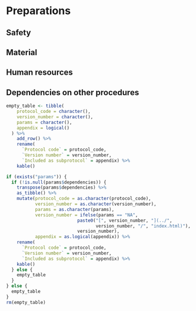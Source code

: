 # Preparations

## Safety

<!--
vaccinations, protective clothing, warnings of dangerous chemicals, emergency protocols
-->

## Material

<!--
(Equipment, Labeling, Data registration (GPS, sampling table, tablet, phone, ...))
-->

## Human resources

<!--
Which roles and why? Minimal number of people needed for this procedure? Skillset/training needed for this procedure?
-->

## Dependencies on other procedures

<!--
Should another procedure be known/studied prior to executing this procedure?
The table below is automatically filled in based on information in the yaml section of the index.Rmd file
-->


```r
empty_table <- tibble(
    protocol_code = character(),
    version_number = character(),
    params = character(),
    appendix = logical()
  ) %>%
    add_row() %>%
    rename(
      `Protocol code` = protocol_code,
      `Version number` = version_number,
      `Included as subprotocol` = appendix) %>%
    kable()

if (exists("params")) {
  if (!is.null(params$dependencies)) {
    transpose(params$dependencies) %>%
    as_tibble() %>%
    mutate(protocol_code = as.character(protocol_code),
           version_number = as.character(version_number),
           params = as.character(params),
           version_number = ifelse(params == "NA",
                           paste0("[", version_number, "](../",
                                  version_number, "/", "index.html)"),
                           version_number),
           appendix = as.logical(appendix)) %>%
    rename(
      `Protocol code` = protocol_code,
      `Version number` = version_number,
      `Included as subprotocol` = appendix) %>%
    kable()
  } else {
    empty_table
  }
} else {
  empty_table
}
rm(empty_table)
```
